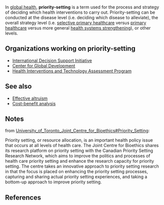 In [[global health]], '''priority-setting''' is a term used for the process and strategy of deciding which health interventions to carry out. Priority-setting can be conducted at the disease level (i.e. deciding which disease to alleviate), the overall strategy level (i.e. [[selective primary healthcare]] versus [[primary healthcare]] versus more general [[health systems strengthening]]), or other levels.

==Organizations working on priority-setting==

* [[International Decision Support Initiative]]
* [[Center for Global Development]]
* [[Health Interventions and Technology Assessment Program]]

==See also==

* [[Effective altruism]]
* [[Cost-benefit analysis]]

==Notes==

from [[University_of_Toronto_Joint_Centre_for_Bioethics#Priority_Setting]]:

Priority setting, or resource allocation, is an important health policy issue that occurs at all levels of health care. The Joint Centre for Bioethics shares its research platform on priority setting with the Canadian Priority Setting Research Network, which aims to improve the politics and processes of health care priority setting and enhance the research capacity for priority setting. The centre takes an innovative approach to priority setting research in that the focus is placed on enhancing the priority setting processes, capturing and sharing actual priority setting experiences, and taking a bottom-up approach to improve priority setting.

==References==

{{reflist|30em}}

